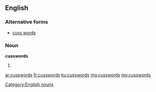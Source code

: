 ==English==

===Alternative forms===
* [[cuss words]]

===Noun===
'''cusswords'''

# {{plural of|cussword}}

[[Category:English nouns]]

[[ar:cusswords]]
[[fr:cusswords]]
[[ku:cusswords]]
[[mg:cusswords]]
[[my:cusswords]]